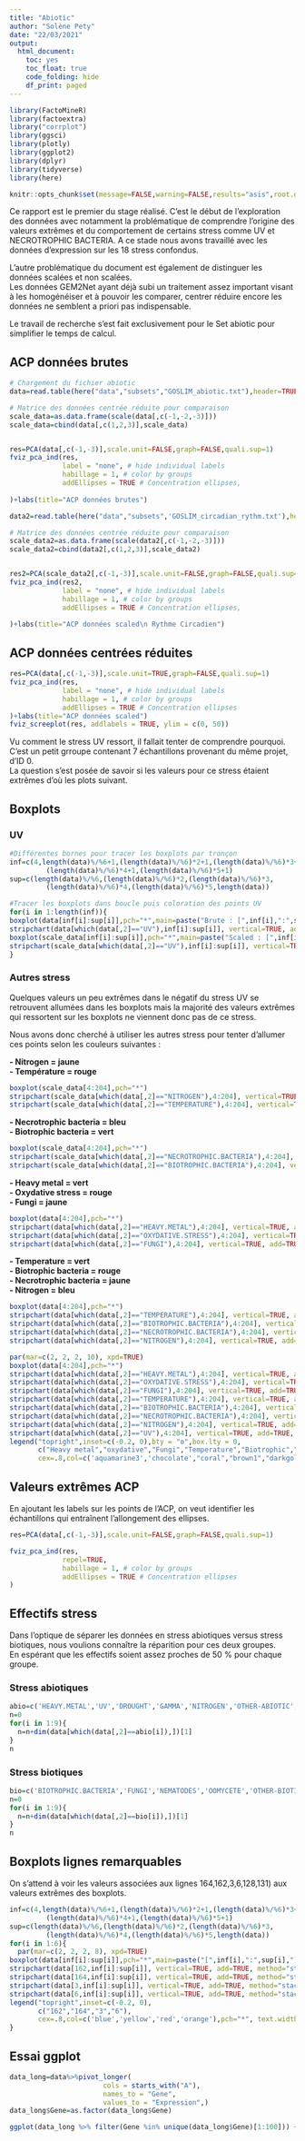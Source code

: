 ```yaml
---
title: "Abiotic"
author: "Solène Pety"
date: "22/03/2021"
output:
  html_document:
    toc: yes
    toc_float: true
    code_folding: hide
    df_print: paged
---
```


```r
library(FactoMineR)
library(factoextra)
library("corrplot")
library(ggsci)
library(plotly)
library(ggplot2)
library(dplyr)
library(tidyverse)
library(here)
```

```r
knitr::opts_chunk$set(message=FALSE,warning=FALSE,results="asis",root.dir=here())
```

Ce rapport est le premier du stage réalisé. C'est le début de l'exploration des données avec notamment la problématique de comprendre l'origine des valeurs extrêmes et du comportement de certains stress comme UV et NECROTROPHIC BACTERIA. A ce stade nous avons travaillé avec les données d'expression sur les 18 stress confondus.  

L'autre problématique du document est également de distinguer les données scalées et non scalées.  
Les données GEM2Net ayant déjà subi un traitement assez important visant à les homogénéiser et à pouvoir les comparer, centrer réduire encore les données ne semblent a priori pas indispensable.  

Le travail de recherche s'est fait exclusivement pour le Set abiotic pour simplifier le temps de calcul. 

## **ACP données brutes**
```r

# Chargement du fichier abiotic
data=read.table(here("data","subsets","GOSLIM_abiotic.txt"),header=TRUE,sep='\t')

# Matrice des données centrée réduite pour comparaison
scale_data=as.data.frame(scale(data[,c(-1,-2,-3)]))
scale_data=cbind(data[,c(1,2,3)],scale_data)


res=PCA(data[,c(-1,-3)],scale.unit=FALSE,graph=FALSE,quali.sup=1)
fviz_pca_ind(res,
             label = "none", # hide individual labels
             habillage = 1, # color by groups
             addEllipses = TRUE # Concentration ellipses,
            
)+labs(title="ACP données brutes")

data2=read.table(here("data","subsets",'GOSLIM_circadian_rythm.txt'),header=TRUE,sep='\t')

# Matrice des données centrée réduite pour comparaison
scale_data2=as.data.frame(scale(data2[,c(-1,-2,-3)]))
scale_data2=cbind(data2[,c(1,2,3)],scale_data2)


res2=PCA(scale_data2[,c(-1,-3)],scale.unit=FALSE,graph=FALSE,quali.sup=1)
fviz_pca_ind(res2,
             label = "none", # hide individual labels
             habillage = 1, # color by groups
             addEllipses = TRUE # Concentration ellipses,
            
)+labs(title="ACP données scaled\n Rythme Circadien")
```

## **ACP données centrées réduites**

      
```r
res=PCA(data[,c(-1,-3)],scale.unit=TRUE,graph=FALSE,quali.sup=1)
fviz_pca_ind(res,
             label = "none", # hide individual labels
             habillage = 1, # color by groups
             addEllipses = TRUE # Concentration ellipses
)+labs(title="ACP données scaled")
fviz_screeplot(res, addlabels = TRUE, ylim = c(0, 50))
```

Vu comment le stress UV ressort, il fallait tenter de comprendre pourquoi. C'est un petit grroupe contenant 7 échantillons provenant du même projet, d'ID 0.  
La question s'est posée de savoir si les valeurs pour ce stress étaient extrêmes d'où les plots suivant.  
  
## **Boxplots**  
### **UV**
```r
#Différentes bornes pour tracer les boxplots par tronçon
inf=c(4,length(data)%/%6+1,(length(data)%/%6)*2+1,(length(data)%/%6)*3+1,
         (length(data)%/%6)*4+1,(length(data)%/%6)*5+1)
sup=c(length(data)%/%6,(length(data)%/%6)*2,(length(data)%/%6)*3,
         (length(data)%/%6)*4,(length(data)%/%6)*5,length(data))

#Tracer les boxplots dans boucle puis coloration des points UV 
for(i in 1:length(inf)){
boxplot(data[inf[i]:sup[i]],pch="*",main=paste("Brute : [",inf[i],":",sup[i],"]"))
stripchart(data[which(data[,2]=="UV"),inf[i]:sup[i]], vertical=TRUE, add=TRUE, method="stack", col='red', pch="*")
boxplot(scale_data[inf[i]:sup[i]],pch="*",main=paste("Scaled : [",inf[i],":",sup[i],"]"))
stripchart(scale_data[which(data[,2]=="UV"),inf[i]:sup[i]], vertical=TRUE, add=TRUE, method="stack", col='red', pch="*")
}
```
### **Autres stress**  
  
Quelques valeurs un peu extrêmes dans le négatif du stress UV se retrouvent allumées dans les boxplots mais la majorité des valeurs extrêmes qui ressortent sur les boxplots ne viennent donc pas de ce stress.  

Nous avons donc cherché à utiliser les autres stress pour tenter d'allumer ces points selon les couleurs suivantes :  
  
**- Nitrogen = jaune**  
**- Température = rouge ** 
  
```r
boxplot(scale_data[4:204],pch="*")
stripchart(scale_data[which(data[,2]=="NITROGEN"),4:204], vertical=TRUE, add=TRUE, method="stack", col='yellow', pch="*")
stripchart(scale_data[which(data[,2]=="TEMPERATURE"),4:204], vertical=TRUE, add=TRUE, method="stack", col='red', pch="*")

```
  
**- Necrotrophic bacteria = bleu**  
**- Biotrophic bacteria = vert**  
  
```r
boxplot(scale_data[4:204],pch="*")
stripchart(scale_data[which(data[,2]=="NECROTROPHIC.BACTERIA"),4:204], vertical=TRUE, add=TRUE, method="stack", col='blue', pch="*")
stripchart(scale_data[which(data[,2]=="BIOTROPHIC.BACTERIA"),4:204], vertical=TRUE, add=TRUE, method="stack", col='green', pch="*")
```
  
**- Heavy metal = vert**  
**- Oxydative stress = rouge**  
**- Fungi = jaune**  
  
```r
boxplot(data[4:204],pch="*")
stripchart(data[which(data[,2]=="HEAVY.METAL"),4:204], vertical=TRUE, add=TRUE, method="stack", col='green', pch="*")
stripchart(data[which(data[,2]=="OXYDATIVE.STRESS"),4:204], vertical=TRUE, add=TRUE, method="stack", col='red', pch="*")
stripchart(data[which(data[,2]=="FUNGI"),4:204], vertical=TRUE, add=TRUE, method="stack", col='yellow', pch="*")
```
  
**- Temperature = vert**  
**- Biotrophic bacteria = rouge**  
**- Necrotrophic bacteria = jaune**  
**- Nitrogen = bleu**  
  
```r
boxplot(data[4:204],pch="*")
stripchart(data[which(data[,2]=="TEMPERATURE"),4:204], vertical=TRUE, add=TRUE, method="stack", col='green', pch="*")
stripchart(data[which(data[,2]=="BIOTROPHIC.BACTERIA"),4:204], vertical=TRUE, add=TRUE, method="stack", col='red', pch="*")
stripchart(data[which(data[,2]=="NECROTROPHIC.BACTERIA"),4:204], vertical=TRUE, add=TRUE, method="stack", col='yellow', pch="*")
stripchart(data[which(data[,2]=="NITROGEN"),4:204], vertical=TRUE, add=TRUE, method="stack", col="blue", pch="*")
```



```r
par(mar=c(2, 2, 2, 10), xpd=TRUE)
boxplot(data[4:204],pch="*")
stripchart(data[which(data[,2]=="HEAVY.METAL"),4:204], vertical=TRUE, add=TRUE, method="stack", col='aquamarine3', pch="*")
stripchart(data[which(data[,2]=="OXYDATIVE.STRESS"),4:204], vertical=TRUE, add=TRUE, method="stack", col='chocolate', pch="*")
stripchart(data[which(data[,2]=="FUNGI"),4:204], vertical=TRUE, add=TRUE, method="stack", col='coral', pch="*")
stripchart(data[which(data[,2]=="TEMPERATURE"),4:204], vertical=TRUE, add=TRUE, method="stack", col='brown1', pch="*")
stripchart(data[which(data[,2]=="BIOTROPHIC.BACTERIA"),4:204], vertical=TRUE, add=TRUE, method="stack", col='darkgoldenrod2', pch="*")
stripchart(data[which(data[,2]=="NECROTROPHIC.BACTERIA"),4:204], vertical=TRUE, add=TRUE, method="stack", col='hotpink', pch="*")
stripchart(data[which(data[,2]=="NITROGEN"),4:204], vertical=TRUE, add=TRUE, method="stack", col="forestgreen", pch="*")
stripchart(data[which(data[,2]=="UV"),4:204], vertical=TRUE, add=TRUE, method="stack", col="darkorchid3", pch="*")
legend("topright",inset=c(-0.2, 0),bty = "o",box.lty = 0,
       c("Heavy metal","oxydative","Fungi","Temperature","Biotrophic","Necrotrophic","Nitrogen","UV"),
       cex=.8,col=c('aquamarine3','chocolate',"coral","brown1","darkgoldenrod2","hotpink","forestgreen","darkorchid3"),pch="*", text.width = 5)
```


## **Valeurs extrêmes ACP**  

En ajoutant les labels sur les points de l'ACP, on veut identifier les échantillons qui entraînent l'allongement des ellipses.  

```r
res=PCA(data[,c(-1,-3)],scale.unit=FALSE,graph=FALSE,quali.sup=1)

fviz_pca_ind(res,
             repel=TRUE,
             habillage = 1, # color by groups
             addEllipses = TRUE # Concentration ellipses
)
```

## **Effectifs stress**  
  
Dans l'optique de séparer les données en stress abiotiques versus stress biotiques, nous voulions connaître la réparition pour ces deux groupes.  
En espérant que les effectifs soient assez proches de 50 % pour chaque groupe.  

### **Stress abiotiques**  

```r
abio=c('HEAVY.METAL','UV','DROUGHT','GAMMA','NITROGEN','OTHER-ABIOTIC','OXYDATIVE.STRESS','SALT','TEMPERATURE')
n=0
for(i in 1:9){
  n=n+dim(data[which(data[,2]==abio[i]),])[1]
}
n
```
### **Stress biotiques**  
```r
bio=c('BIOTROPHIC.BACTERIA','FUNGI','NEMATODES','OOMYCETE','OTHER-BIOTIC','RHODOCOCCUS','STIFENIA','NECROTROPHIC.BACTERIA','VIRUS')
n=0
for(i in 1:9){
  n=n+dim(data[which(data[,2]==bio[i]),])[1]
}
n
```

## **Boxplots lignes remarquables**
  
On s'attend à voir les valeurs associées aux lignes 164,162,3,6,128,131) aux valeurs extrêmes des boxplots.  
  
```r
inf=c(4,length(data)%/%6+1,(length(data)%/%6)*2+1,(length(data)%/%6)*3+1,
         (length(data)%/%6)*4+1,(length(data)%/%6)*5+1)
sup=c(length(data)%/%6,(length(data)%/%6)*2,(length(data)%/%6)*3,
         (length(data)%/%6)*4,(length(data)%/%6)*5,length(data))
for(i in 1:6){
  par(mar=c(2, 2, 2, 8), xpd=TRUE)
boxplot(data[inf[i]:sup[i]],pch="*",main=paste("[",inf[i],":",sup[i],"]"))
stripchart(data[162,inf[i]:sup[i]], vertical=TRUE, add=TRUE, method="stack", col='blue', pch="*")
stripchart(data[164,inf[i]:sup[i]], vertical=TRUE, add=TRUE, method="stack", col='yellow', pch="*")
stripchart(data[3,inf[i]:sup[i]], vertical=TRUE, add=TRUE, method="stack", col='red', pch="*")
stripchart(data[6,inf[i]:sup[i]], vertical=TRUE, add=TRUE, method="stack", col='orange', pch="*")
legend("topright",inset=c(-0.2, 0),
       c("162","164","3","6"),
       cex=.8,col=c('blue','yellow','red','orange'),pch="*", text.width = 5)
}
```
  
## **Essai ggplot**  

```r
data_long=data%>%pivot_longer(
                       cols = starts_with("A"),
                       names_to = "Gene",
                       values_to = "Expression",)
data_long$Gene=as.factor(data_long$Gene)

ggplot(data_long %>% filter(Gene %in% unique(data_long$Gene)[1:100])) + geom_boxplot(aes(x=Gene, y = Expression))
```